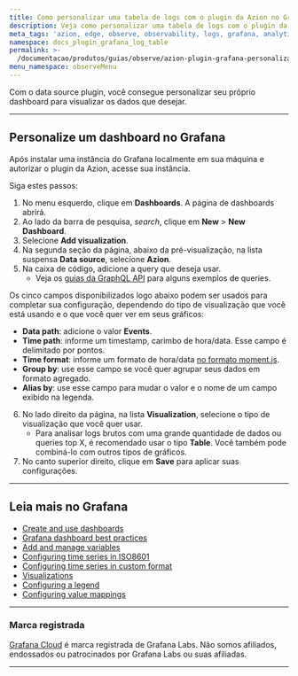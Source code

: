 ```yaml
---
title: Como personalizar uma tabela de logs com o plugin da Azion no Grafana
description: Veja como personalizar uma tabela de logs com o plugin da Azion no Grafana.
meta_tags: 'azion, edge, observe, observability, logs, grafana, analytics'
namespace: docs_plugin_grafana_log_table
permalink: >-
  /documentacao/produtos/guias/observe/azion-plugin-grafana-personalizar-tabela-logs/
menu_namespace: observeMenu
---
```



Com o data source plugin, você consegue personalizar seu próprio dashboard para visualizar os dados que desejar.

<LinkButton link="/pt-br/documentacao/produtos/guias/observe/integrar-grafana/" label="saiba mais sobre integrar com grafana" severity="secondary" target="_blank" />

---

## Personalize um dashboard no Grafana

Após instalar uma instância do Grafana localmente em sua máquina e autorizar o plugin da Azion, acesse sua instância.

Siga estes passos:

1. No menu esquerdo, clique em **Dashboards**. A página de dashboards abrirá.
2. Ao lado da barra de pesquisa, *search*, clique em **New** > **New Dashboard**.
3. Selecione **Add visualization**.
4. Na segunda seção da página, abaixo da pré-visualização, na lista suspensa **Data source**, selecione **Azion**.
5. Na caixa de código, adicione a query que deseja usar.
    - Veja os [guias da GraphQL API](/pt-br/documentacao/devtools/graphql-api/visao-geral/) para alguns exemplos de queries.

Os cinco campos disponibilizados logo abaixo podem ser usados para completar sua configuração, dependendo do tipo de visualização que você está usando e o que você quer ver em seus gráficos:

- **Data path**: adicione o valor **Events**.
- **Time path**: informe um timestamp, carimbo de hora/data. Esse campo é delimitado por pontos.
- **Time format**: informe um formato de hora/data [no formato moment.js](https://momentjs.com/docs/#/parsing/string/).
- **Group by**: use esse campo se você quer agrupar seus dados em formato agregado.
- **Alias by**: use esse campo para mudar o valor e o nome de um campo exibido na legenda.

6. No lado direito da página, na lista **Visualization**, selecione o tipo de visualização que você quer usar. 
    - Para analisar logs brutos com uma grande quantidade de dados ou queries top X, é recomendado usar o tipo **Table**. Você também pode combiná-lo com outros tipos de gráficos.
7. No canto superior direito, clique em **Save** para aplicar suas configurações.

---

## Leia mais no Grafana

- [Create and use dashboards](https://grafana.com/docs/grafana/latest/dashboards/)
- [Grafana dashboard best practices](https://grafana.com/docs/grafana/latest/dashboards/build-dashboards/best-practices/)
- [Add and manage variables](https://grafana.com/docs/grafana/latest/dashboards/variables/)
- [Configuring time series in ISO8601](https://momentjs.com/docs/#/parsing/string/)
- [Configuring time series in custom format](https://momentjs.com/docs/#/parsing/string-format/)
- [Visualizations](https://grafana.com/docs/grafana/latest/panels-visualizations/visualizations/)
- [Configuring a legend](https://grafana.com/docs/grafana/latest/panels-visualizations/visualizations/configure-legend/)
- [Configuring value mappings](https://grafana.com/docs/grafana/latest/panels-visualizations/configure-value-mappings/)

---

### Marca registrada

[Grafana Cloud](https://grafana.com/products/cloud/) é marca registrada de Grafana Labs. Não somos afiliados, endossados ou patrocinados por Grafana Labs ou suas afiliadas.





---

